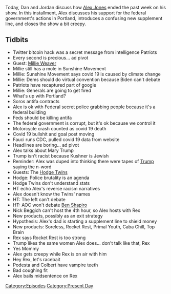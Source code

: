 {{DEFAULTSORT:
    #_EPISODE_0459:July 17, 2020
}}{{Episode
    | title           = July 17, 2020
    | caption         = Listen to this episode on [https://knowledgefight.libsyn.com/459-july-17-2020 Libsyn] [https://open.spotify.com/episode/7GMEtprZdI4SRu9mhi9xEH Spotify], Read the [[Transcript/459: July 17, 2020|Unofficial Transcript]]
    | episodeNumber   = 459
    | length          = 02:28:16
    | airDate         = July 22, 2020
    | coverageDate    = July 17, 2020
    | episodeType     = [[:Category:Present Day|Present Day]]
    | appearance      = [[Roger Stone]], [[Millie Weaver]], [[George Soros]], [[Anthony Fauci]], [[Mary Trump]], [[Hodge Twins]], [[Rex Jones]], [[John Podesta]], [[Stephen Colbert]]
    | oocDrop         = Roger Stone uses a slur on a radion interview
    | previousEpisode = [[458: July 14, 2020]]
    | nextEpisode     = [[460: Donk's Dojo]]
}}

{{Stub}}

Today, Dan and Jordan discuss how [[Alex Jones]] ended the past week on his show. In this installment, Alex discusses his support for the federal government's actions in Portland, introduces a confusing new supplement line, and closes the show a bit creepy.

==Tidbits==

*Twitter bitcoin hack was a secret message from intelligence Patriots
*Every second is precious... ad pivot
*Guest: [[Millie Weaver]]
*Millie still has a mole in Sunshine Movement
*Millie: Sunshine Movement says covid 19 is caused by climate change
*Millie: Dems should do virtual convention because Biden can't debate
*Patriots have recaptured part of google
*Millie: Generals are going to get fired
*What's up with Portland?
*Soros antifa contracts
*Alex is ok with Federal secret police grabbing people because it's a federal building
*Feds should be killing antifa
*The federal government is corrupt, but it's ok because we control it
*Motorcycle crash counted as covid 19 death
*Covid 19 bullshit and goal post moving
*Fauci runs CDC, pulled covid 19 data from website
*Headlines are boring... ad pivot
*Alex talks about Mary Trump
*Trump isn't racist because Kushner is Jewish
*Reminder: Alex was duped into thinking there were tapes of [[Donald Trump|Trump]] saying the n-word
*Guests: The [[Hodge Twins]]
*Hodge: Police brutality is an agenda
*Hodge Twins don't understand stats
*HT echo Alex's reverse racism narratives
*Alex doesn't know the Twins' names
*HT: The left can't debate
*HT: AOC won't debate [[Ben Shapiro]]
*Nick Beggich can't host the 4th hour, so Alex hosts with Rex
*New products, possibly as an exit strategy
*Hypothesis: Alex's dad is starting a supplement line to shield money
*New products: Soreless, Rocket Rest, Primal Youth, Caba Chill, Top Brain
*Rex says Rocket Rest is too strong
*Trump likes the same women Alex does... don't talk like that, Rex
*Yes Mommy
*Alex gets creepy while Rex is on air with him
*Hey Rex, let's racebait
*Podesta and Colbert have vampire teeth
*Bad coughing fit
*Alex bails midsentence on Rex

[[Category:Episodes]]
[[Category:Present Day]]
